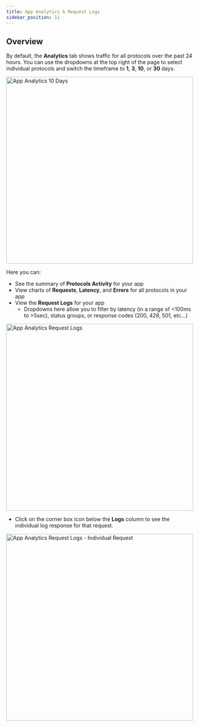 ```yaml
---
title: App Analytics & Request Logs
sidebar_position: 11
---
```



## Overview

By default, the **Analytics** tab shows traffic for all protocols over the past 24 hours. You can use the dropdowns at the top right of the page to select individual protocols and switch the timeframe to **1**, **3**, **10**, or **30** days.

<img
  src={img2}
  alt="App Analytics 10 Days"
  width="500"
  className="shadow--tl inline-image"
/>

Here you can:

- See the summary of **Protocols Activity** for your app
- View charts of **Requests**, **Latency**, and **Errors** for all protocols in your app
- View the **Request Logs** for your app
  - Dropdowns here allow you to filter by latency (in a range of <100ms to >5sec), status groups, or response codes (200, 429, 501, etc...)

<img
  src={img3}
  alt="App Analytics Request Logs"
  width="500"
  className="shadow--tl inline-image"
/>

- Click on the corner box icon below the **Logs** column to see the individual log response for that request.

<img
  src={img4}
  alt="App Analytics Request Logs - Individual Request"
  width="500"
  className="shadow--tl inline-image"
/>
